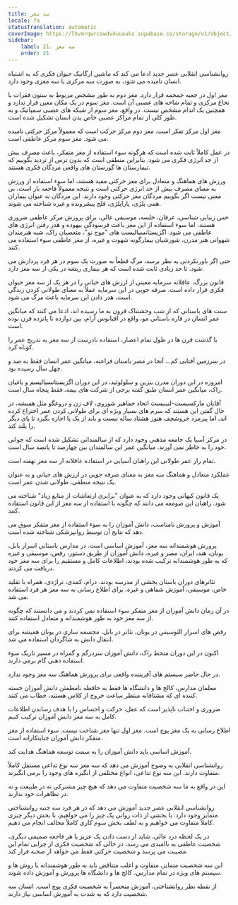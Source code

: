 ```yaml
---
title: سه مغز
locale: fa
statusTranslation: automatic
coverImage: https://lhvmrqwrcowdvduuaukz.supabase.co/storage/v1/object/public/strapi-uploads/small_cover-educacion-fundamental.webp-2d51a7828a2b1309555be27f7e2a61a0.webp
sidebar:
    label: 21. سه مغز
    order: 21
---
```

روانشناسی انقلابی عصر جدید ادعا می کند که ماشین ارگانیک حیوان فکری که به اشتباه انسان نامیده می شود، به صورت سه مرکزی یا سه مغزی وجود دارد.

مغز اول در جعبه جمجمه قرار دارد. مغز دوم به طور مشخص مربوط به ستون فقرات با نخاع مرکزی و تمام شاخه های عصبی آن است. مغز سوم در یک مکان معین قرار ندارد و همچنین یک اندام مشخص نیست. در واقع، مغز سوم از شبکه های عصبی سمپاتیک و به طور کلی از تمام مراکز عصبی خاص بدن انسان تشکیل شده است.

مغز اول مرکز تفکر است. مغز دوم مرکز حرکت است که معمولاً مرکز حرکتی نامیده می شود. مغز سوم مرکز عاطفی است.

در عمل کاملاً ثابت شده است که هرگونه سوء استفاده از مغز متفکر، باعث مصرف بیش از حد انرژی فکری می شود. بنابراین منطقی است که بدون ترس از تردید بگوییم که تیمارستان ها گورستان های واقعی مردگان فکری هستند.

ورزش های هماهنگ و متعادل برای مغز حرکتی مفید هستند، اما سوء استفاده از ورزش به معنای مصرف بیش از حد انرژی حرکتی است و نتیجه معمولاً فاجعه بار است. بی معنی نیست اگر بگوییم مردگان مغز حرکتی وجود دارند. این مردگان به عنوان بیماران همی پلژی، پاراپلژی، فلج پیشرونده و غیره شناخته می شوند.

حس زیبایی شناسی، عرفان، خلسه، موسیقی عالی، برای پرورش مرکز عاطفی ضروری هستند، اما سوء استفاده از این مغز باعث فرسودگی بیهوده و هدر رفتن انرژی های عاطفی می شود. اگزیستانسیالیست های "موج نو"، متعصبان راک، شبه هنرمندان شهوانی هنر مدرن، شورشیان بیمارگونه شهوت و غیره، از مغز عاطفی سوء استفاده می کنند.

حتی اگر باورنکردنی به نظر برسد، مرگ قطعاً به صورت یک سوم در هر فرد پردازش می شود. تا حد زیادی ثابت شده است که هر بیماری ریشه در یکی از سه مغز دارد.

قانون بزرگ، عاقلانه سرمایه معینی از ارزش های حیاتی را در هر یک از سه مغز حیوان فکری قرار داده است. صرفه جویی در این سرمایه عملاً به معنای طولانی کردن زندگی است، هدر دادن این سرمایه باعث مرگ می شود.

سنت های باستانی که از شب وحشتناک قرون به ما رسیده اند، ادعا می کنند که میانگین عمر انسان در قاره باستانی مو، واقع در اقیانوس آرام، بین دوازده تا پانزده قرن بوده است.

با گذشت قرن ها در طول تمام اعصار، استفاده نادرست از سه مغز به تدریج عمر را کوتاه کرد.

در سرزمین آفتابی کم... آنجا در مصر باستان فراعنه، میانگین عمر انسان فقط به صد و چهل سال رسیده بود.

امروزه در این دوران مدرن بنزین و سلولوئید، در این دوران اگزیستانسیالیسم و ​​یاغیان راک، میانگین عمر انسان طبق گفته برخی از شرکت های بیمه، فقط پنجاه سال است.

آقایان مارکسیست-لنینیست اتحاد جماهیر شوروی، لاف زن و دروغگو مثل همیشه، در حال گفتن این هستند که سرم های بسیار ویژه ای برای طولانی کردن عمر اختراع کرده اند، اما پیرمرد خروشچف هنوز هشتاد ساله نیست و باید از یک پا اجازه بگیرد تا پای دیگر را بلند کند.

در مرکز آسیا یک جامعه مذهبی وجود دارد که از سالمندانی تشکیل شده است که جوانی خود را به خاطر نمی آورند. میانگین عمر این سالمندان بین چهارصد تا پانصد سال است.

تمام راز عمر طولانی این راهبان آسیایی در استفاده عاقلانه از سه مغز نهفته است.

عملکرد متعادل و هماهنگ سه مغز به معنای صرفه جویی در ارزش های حیاتی و به عنوان یک نتیجه منطقی، طولانی شدن عمر است.

یک قانون کیهانی وجود دارد که به عنوان "برابری ارتعاشات از منابع زیاد" شناخته می شود. راهبان این صومعه می دانند که چگونه با استفاده از سه مغز از این قانون استفاده کنند.

آموزش و پرورش نامناسب، دانش آموزان را به سوء استفاده از مغز متفکر سوق می دهد که نتایج آن توسط روانپزشکی شناخته شده است.

پرورش هوشمندانه سه مغز، آموزش اساسی است. در مدارس باستانی اسرار بابل، یونان، هند، ایران، مصر و غیره، دانش آموزان از طریق دستور، رقص، موسیقی و غیره که به طور هوشمندانه ترکیب شده بودند، اطلاعات کامل و مستقیم را برای سه مغز خود دریافت می کردند.

تئاترهای دوران باستان بخشی از مدرسه بودند. درام، کمدی، تراژدی، همراه با تقلید خاص، موسیقی، آموزش شفاهی و غیره. برای اطلاع رسانی به سه مغز هر فرد استفاده می شد.

در آن زمان دانش آموزان از مغز متفکر سوء استفاده نمی کردند و می دانستند که چگونه از سه مغز خود به طور هوشمندانه و متعادل استفاده کنند.

رقص های اسرار الئوسیس در یونان، تئاتر در بابل، مجسمه سازی در یونان همیشه برای انتقال دانش به شاگردان استفاده می شد.

اکنون در این دوران منحط راک، دانش آموزان سردرگم و گمراه در مسیر تاریک سوء استفاده ذهنی گام برمی دارند.

در حال حاضر سیستم های آفریننده واقعی برای پرورش هماهنگ سه مغز وجود ندارد.

معلمان مدارس، کالج ها و دانشگاه ها فقط به حافظه نامطمئن دانش آموزان خسته کننده ای که مشتاقانه منتظر ساعت خروج از کلاس هستند، خطاب می کنند.

ضروری و اجتناب ناپذیر است که عقل، حرکت و احساس را با هدف رساندن اطلاعات کامل به سه مغز دانش آموزان ترکیب کنیم.

اطلاع رسانی به یک مغز پوچ است. مغز اول تنها مغز شناخت نیست. سوء استفاده از مغز متفکر دانش آموزان جنایتکارانه است.

آموزش اساسی باید دانش آموزان را به سمت توسعه هماهنگ هدایت کند.

روانشناسی انقلابی به وضوح آموزش می دهد که سه مغز سه نوع تداعی مستقل کاملاً متفاوت دارند. این سه نوع تداعی، انواع مختلفی از انگیزه های وجود را برمی انگیزند.

این در واقع به ما سه شخصیت متفاوت می دهد که هیچ چیز مشترکی نه در طبیعت و نه در تظاهرات خود ندارند.

روانشناسی انقلابی عصر جدید آموزش می دهد که در هر فرد سه جنبه روانشناختی متمایز وجود دارد. با بخشی از ذات روانی یک چیز را می خواهیم، با بخش دیگر چیزی کاملاً متفاوت می خواهیم و به لطف بخش سوم کاری کاملاً مخالف انجام می دهیم.

در یک لحظه درد عالی، شاید از دست دادن یک عزیز یا هر فاجعه صمیمی دیگری، شخصیت عاطفی به ناامیدی می رسد، در حالی که شخصیت فکری از چرایی تمام این مصیبت می پرسد و شخصیت حرکتی فقط می خواهد از صحنه فرار کند.

این سه شخصیت متمایز، متفاوت و اغلب متناقض باید به طور هوشمندانه با روش ها و سیستم های ویژه در تمام مدارس، کالج ها و دانشگاه ها پرورش و آموزش داده شوند.

از نقطه نظر روانشناختی، آموزش منحصراً به شخصیت فکری پوچ است. انسان سه شخصیت دارد که به شدت به آموزش اساسی نیاز دارند.

